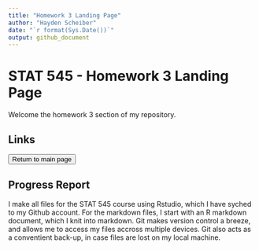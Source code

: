 ```yaml
---
title: "Homework 3 Landing Page"
author: "Hayden Scheiber"
date: "`r format(Sys.Date())`"
output: github_document
---
```


STAT 545 - Homework 3 Landing Page
==============================

Welcome the homework 3 section of my repository.

## Links

<form action="https://github.com/HScheiber/STAT545-hw-Scheiber-Hayden/blob/master/README.md">
<input type="submit" value="Return to main page" />
</form>


## Progress Report
I make all files for the STAT 545 course using Rstudio, which I have syched to my Github account. For the markdown files, I start with an R markdown document, which I knit into markdown. Git makes version control a breeze, and allows me to access my files accross multiple devices. Git also acts as a conventient back-up, in case files are lost on my local machine.

